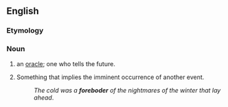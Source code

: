 ==English==

===Etymology===
{{suffix|forebode|er}}

===Noun===
{{en-noun}}

# {{archaic}} an [[oracle]]; one who tells the future.
# {{uncountable}} Something that implies the imminent occurrence of another event.
#:''The cold was a '''foreboder''' of the nightmares of the winter that lay ahead''.